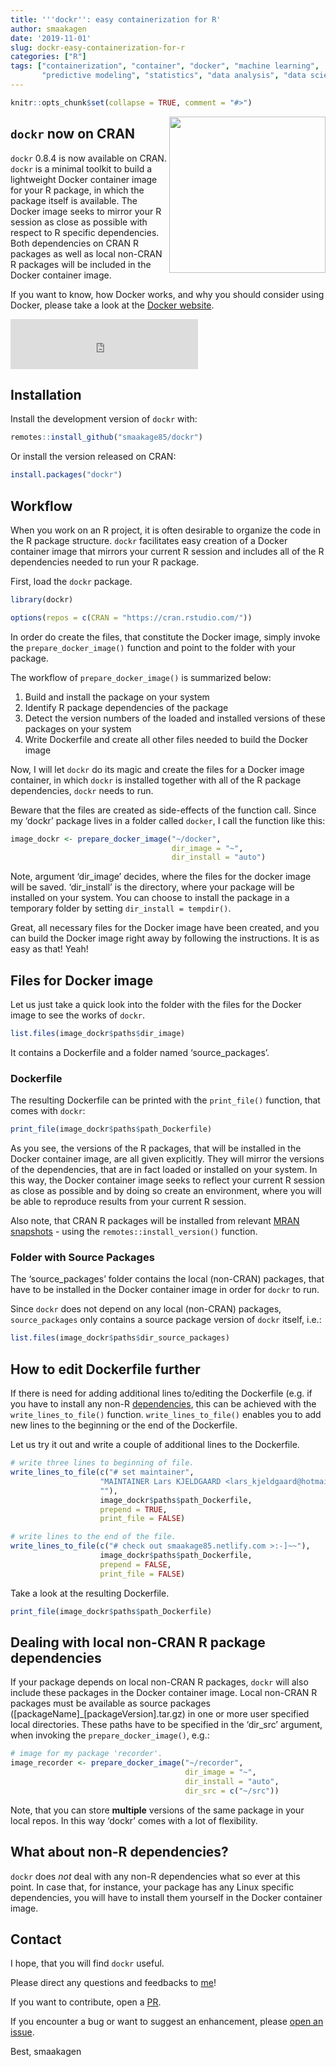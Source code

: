 ```yaml
---
title: '''dockr'': easy containerization for R'
author: smaakagen
date: '2019-11-01'
slug: dockr-easy-containerization-for-r
categories: ["R"]
tags: ["containerization", "container", "docker", "machine learning", 
       "predictive modeling", "statistics", "data analysis", "data science"]
---
```


```r
knitr::opts_chunk$set(collapse = TRUE, comment = "#>")
```
<img src="https://github.com/smaakage85/dockr/blob/master/man/figures/dockr.png?raw=true" align="right" height=250/>

## `dockr` now on CRAN

`dockr` 0.8.4 is now available on CRAN. `dockr` is a minimal toolkit to build a 
lightweight Docker container image for your R package, in which the package 
itself is available. The Docker image seeks to mirror your R session as close as 
possible with respect to R specific dependencies. Both dependencies on CRAN 
R packages as well as local non-CRAN R packages will be included in the Docker 
container image.

If you want to know, how Docker works, and why you should consider using Docker,
please take a look at the [Docker website](https://www.docker.com/why-docker).

<iframe src="https://open.spotify.com/embed/track/5IR7Ui6MB7MrFZfF5hsoIH" width="300" height="80" frameborder="0" allowtransparency="true" allow="encrypted-media"></iframe>

## Installation

Install the development version of `dockr` with:

```r
remotes::install_github("smaakage85/dockr")
```

Or install the version released on CRAN: 

```r
install.packages("dockr")
```

## Workflow

When you work on an R project, it is often desirable to organize the code in the
R package structure. `dockr` facilitates easy creation of a Docker container 
image that mirrors your current R session and includes all of the R dependencies 
needed to run your R package. 

First, load the `dockr` package.

```r
library(dockr)
```

```r
options(repos = c(CRAN = "https://cran.rstudio.com/"))
```

In order do create the files, that constitute the Docker image, simply invoke 
the `prepare_docker_image()` function and point to the folder with your package. 

The workflow of `prepare_docker_image()` is summarized below:

1. Build and install the package on your system
2. Identify R package dependencies of the package
3. Detect the version numbers of the loaded and installed versions of these 
packages on your system
4. Write Dockerfile and create all other files needed to build the Docker image

Now, I will let `dockr` do its magic and create the files for a Docker image
container, in which `dockr` is installed together with all of the R package 
dependencies, `dockr` needs to run.

Beware that the files are created as side-effects of the function call. Since
my 'dockr' package lives in a folder called `docker`, I call the function like
this:

```r
image_dockr <- prepare_docker_image("~/docker", 
                                    dir_image = "~",
                                    dir_install = "auto")
```

Note, argument 'dir_image' decides, where the files for the docker image will
be saved. 'dir_install' is the directory, where your package will be installed
on your system. You can choose to install the package in a temporary folder 
by setting  `dir_install = tempdir()`.

Great, all necessary files for the Docker image have been created, and you 
can build the Docker image right away by following the instructions. It is as 
easy as that! Yeah!

## Files for Docker image

Let us just take a quick look into the folder with the files for the Docker 
image to see the works of `dockr`.

```r
list.files(image_dockr$paths$dir_image)
```

It contains a Dockerfile and a folder named 'source_packages'.

### Dockerfile

The resulting Dockerfile can be printed with the `print_file()` function, that
comes with `dockr`:

```r
print_file(image_dockr$paths$path_Dockerfile)
```

As you see, the versions of the R packages, that will be installed in the Docker 
container image, are all given explicitly. They will mirror the versions of the
dependencies, that are in fact loaded or installed on your system. In this way,
the Docker container image seeks to reflect your current R session as close as 
possible and by doing so create an environment, where you will be able to 
reproduce results from your current R session. 

Also note, that CRAN R packages will be installed from relevant 
[MRAN snapshots](https://mran.microsoft.com/) - using the 
`remotes::install_version()` function.

### Folder with Source Packages

The 'source_packages' folder contains the local (non-CRAN) packages, that have 
to be installed in the Docker container image in order for `dockr` to run.

Since `dockr` does not depend on any local (non-CRAN) packages, 
`source_packages` only contains a source package version of `dockr` itself, 
i.e.:

```r
list.files(image_dockr$paths$dir_source_packages)
```

## How to edit Dockerfile further

If there is need for adding additional lines to/editing the Dockerfile (e.g.
if you have to install any non-R [dependencies](#nonr), this can 
be achieved with the `write_lines_to_file()` function. `write_lines_to_file()` 
enables you to add new lines to the beginning or the end of the Dockerfile. 

Let us try it out and write a couple of additional lines to the Dockerfile.

```r
# write three lines to beginning of file.
write_lines_to_file(c("# set maintainer",
                    "MAINTAINER Lars KJELDGAARD <lars_kjeldgaard@hotmail.com>", 
                    ""),
                    image_dockr$paths$path_Dockerfile,
                    prepend = TRUE,
                    print_file = FALSE)

# write lines to the end of the file.
write_lines_to_file(c("# check out smaakage85.netlify.com >:-]~~"),
                    image_dockr$paths$path_Dockerfile,
                    prepend = FALSE,
                    print_file = FALSE)
```

Take a look at the resulting Dockerfile.

```r
print_file(image_dockr$paths$path_Dockerfile)
```

## Dealing with local non-CRAN R package dependencies

If your package depends on local non-CRAN R packages, `dockr` will also include
these packages in the Docker container image. Local non-CRAN R packages must be
available as source packages ([packageName]_[packageVersion].tar.gz) in one
or more user specified local directories. These paths have to be specified in the
'dir_src' argument, when invoking the `prepare_docker_image()`, e.g.: 

```r
# image for my package 'recorder'.
image_recorder <- prepare_docker_image("~/recorder",
                                       dir_image = "~",
                                       dir_install = "auto",
                                       dir_src = c("~/src"))
```

Note, that you can store **multiple** versions of the same package in your local
repos. In this way 'dockr' comes with a lot of flexibility.

## What about non-R dependencies?

`dockr` does _not_ deal with any non-R dependencies what so ever at this point. 
In case that, for instance, your package has any Linux specific dependencies, 
you will have to install them yourself in the Docker container image. 

## Contact

I hope, that you will find `dockr` useful.

Please direct any questions and feedbacks to [me](mailto:lars_kjeldgaard@hotmail.com)!

If you want to contribute, open a [PR](https://github.com/smaakage85/dockr/pulls).

If you encounter a bug or want to suggest an enhancement, please [open an issue](https://github.com/smaakage85/dockr/issues).

Best, 
smaakagen
